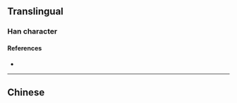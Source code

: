{{character info}}
==Translingual==

===Han character===
{{Han char|rn=85|rad=水|as=12|sn=15|four=|canj=EDDD|ids=⿰氵森}}

====References====
* {{Han ref|kx=0651.060|dkj=18297|hdz=31737.060|uh=6F79|ud=28537}}

----

==Chinese==
{{zh-see|潺|v}}